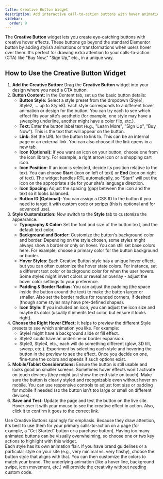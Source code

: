 ```yaml
---
title: Creative Button Widget
description: Add interactive call-to-action buttons with hover animations using the Creative Button widget for Elementor.
sidebar:
  order: 9
---
```



The **Creative Button** widget lets you create eye-catching buttons with creative hover effects. These buttons go beyond the standard Elementor button by adding stylish animations or transformations when users hover over them. It's perfect for drawing extra attention to your calls-to-action (CTA) like "Buy Now," "Sign Up," etc., in a unique way.

## How to Use the Creative Button Widget

<Steps>

1. **Add the Creative Button:** Drag the **Creative Button** widget into your design where you need a CTA button.
2. **Button Content:** In the Content tab, set up the basic button details:
   - **Button Style:** Select a style preset from the dropdown (Style1, Style2, … up to Style8). Each style corresponds to a different hover animation or design for the button. You can try each to see which effect fits your site's aesthetic (for example, one style may have a sweeping underline, another might have a color flip, etc.).
   - **Text:** Enter the button label text (e.g., "Learn More", "Sign Up", "Buy Now"). This is the text that will appear on the button.
   - **Link:** Set the URL for the button to link to. This can be an internal page or an external link. You can also choose if the link opens in a new tab.
   - **Icon (Optional):** If you want an icon on your button, choose one from the icon library. For example, a right arrow icon or a shopping cart icon. 
   - **Icon Position:** If an icon is selected, decide its position relative to the text. You can choose **Start** (icon on left of text) or **End** (icon on right of text). The widget handles RTL automatically, so "Start" will put the icon on the appropriate side for your site's language direction.
   - **Icon Spacing:** Adjust the spacing (gap) between the icon and the text so it looks balanced.
   - **Button ID (Optional):** You can assign a CSS ID to the button if you need to target it with custom code or scripts (this is optional and for advanced use).
3. **Style Customization:** Now switch to the **Style** tab to customize the appearance:
   - **Typography & Color:** Set the font and size of the button text, and the default text color.
   - **Background and Border:** Customize the button's background color and border. Depending on the style chosen, some styles might always show a border or only on hover. You can still set base colors here. For example, choose a primary color for the button background or border.
   - **Hover Styles:** Each Creative Button style has a unique hover effect, but you can often customize the hover state colors. For instance, set a different text color or background color for when the user hovers. Some styles might invert colors or reveal an overlay - adjust the hover color settings to your preference.
   - **Padding & Border Radius:** You can adjust the padding (the space inside the button around the text) to make the button larger or smaller. Also set the border radius for rounded corners, if desired (though some styles may have pre-defined shapes).
   - **Icon Style:** If you included an icon, you can adjust the icon size and maybe its color (usually it inherits text color, but ensure it looks right).
4. **Choose the Right Hover Effect:** It helps to preview the different Style presets to see which animation you like. For example:
   - Style1 might have a background slide or fill effect.
   - Style2 could have an underline or border expansion.
   - Style3, Style4, etc., each will do something different (glow, 3D tilt, sweep, etc.). Experiment by selecting each style and hovering the button in the preview to see the effect.
   Once you decide on one, fine-tune the colors and speeds if such options exist.
5. **Mobile/Tablet Considerations:** Ensure the button is still usable and looks good on smaller screens. Sometimes hover effects won't activate on touch devices (they might just show the end state on touch). Make sure the button is clearly styled and recognizable even without hover on mobile. You can use responsive controls to adjust font size or padding for mobile if needed (so the button isn't too large or small on different devices).
6. **Save and Test:** Update the page and test the button on the live site. Hover over it with your mouse to see the creative effect in action. Also, click it to confirm it goes to the correct link.

</Steps>

<Aside type='tip'>
Use Creative Buttons sparingly for emphasis. Because they draw attention, it's best to use them for your primary calls-to-action on a page (for example, a "Get Started" button or a purchase button). Having too many animated buttons can be visually overwhelming, so choose one or two key actions to highlight with this widget.
</Aside>

<Aside type='note'>
Each style has its own animation flair. If you have brand guidelines or a particular style on your site (e.g., very minimal vs. very flashy), choose the button style that aligns with that. You can then customize the colors to match your brand. The underlying animation (like a hover line, background swipe, icon movement, etc.) will provide the creativity without needing custom code.
</Aside>